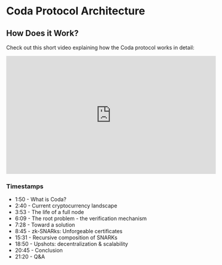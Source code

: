 
# Coda Protocol Architecture

## How Does it Work?

Check out this short video explaining how the Coda protocol works in detail:

<iframe id="youtube-iframe" width="560" height="315" src="https://www.youtube-nocookie.com/embed/eWVGATxEB6M?start=100&enablejsapi=1&rel=0" frameborder="0" allow="accelerometer; autoplay; encrypted-media; gyroscope; picture-in-picture" allowfullscreen></iframe>

### Timestamps

- 1:50 - What is Coda?
- 2:40 - Current cryptocurrency landscape
- 3:53 - The life of a full node
- 6:09 - The root problem - the verification mechanism
- 7:28 - Toward a solution
- 8:45 - zk-SNARks: Unforgeable certificates
- 15:31 - Recursive composition of SNARKs
- 18:50 - Upshots: decentralization & scalability
- 20:45 - Conclusion
- 21:20 - Q&A

